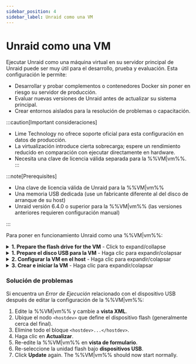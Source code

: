 ```yaml
---
sidebar_position: 4
sidebar_label: Unraid como una VM
---
```



# Unraid como una VM

Ejecutar Unraid como una máquina virtual en su servidor principal de Unraid puede ser muy útil para el desarrollo, prueba y evaluación. Esta configuración le permite:

- Desarrollar y probar complementos o contenedores Docker sin poner en riesgo su servidor de producción.
- Evaluar nuevas versiones de Unraid antes de actualizar su sistema principal.
- Crear entornos aislados para la resolución de problemas o capacitación.

:::caution[Important consideraciones]
- Lime Technology no ofrece soporte oficial para esta configuración en datos de producción.
- La virtualización introduce cierta sobrecarga; espere un rendimiento reducido en comparación con ejecutar directamente en hardware.
- Necesita una clave de licencia válida separada para la %%VM|vm%%.
:::

:::note\[Prerequisites]

- Una clave de licencia válida de Unraid para la %%VM|vm%%
- Una memoria USB dedicada (use un fabricante diferente al del disco de arranque de su host)
- Unraid versión 6.4.0 o superior para la %%VM|vm%% (las versiones anteriores requieren configuración manual)

:::

Para poner en funcionamiento Unraid como una %%VM|vm%%:

<details>
  <summary><strong>1. Prepare the flash drive for the VM</strong> - Click to expand/collapse</summary>

  Getting your flash drive ready is crucial for a seamless and dependable %%VM|vm%% boot process. Here's how to set up your %%VM|vm%% environment with a unique and properly configured boot device.

  1. Use la herramienta [Unraid USB Creator](https://unraid.net/download) en su escritorio para preparar la unidad flash:
     - Seleccione **Permitir arranque EFI**.
     - Establezca un nombre único para el servidor (como `TowerVM` si su host es `Tower`).
     - Escriba la imagen en la unidad flash.

  2. Modificar archivos de configuración:
     - Cambie la etiqueta de la unidad flash de `UNRAID` a un nombre único (ej., `UNRAID-VM`).

     - Edite el archivo `syslinux/syslinux.cfg` en la unidad flash:

       ```
       label Unraid OS
         menu default
         kernel /bzimage
         append unraidlabel=UNRAID-VM initrd=/bzroot
       ```

     - Realizar este cambio en todos los modos de arranque (GUI/Modo seguro) dentro del archivo.

     - Copie el archivo `syslinux.cfg` actualizado a `EFI/boot/syslinux.cfg`

  3. Cree un archivo llamado `startup.nsh` en la raíz de la unidad flash con este contenido:

     ```
     \EFI\boot\bootx64.efi
     ```

  4. Tome nota del fabricante de la unidad flash (necesitará esto para la configuración de %%VM|vm%% más adelante).
</details>

<details>
  <summary><strong>1. Prepare el disco USB para la VM</strong> - Haga clic para expandir/colapsar</summary>

  Configurar la %%VM|vm%% de Unraid requiere algunas configuraciones específicas para asegurar un funcionamiento adecuado.

  Para crear la plantilla de %%VM|vm%%:

  1. En el servidor host de Unraid, vaya a ***Configuración → Administrador de VM*** y asegúrese de que las %%VM|vm%% estén habilitadas.
  2. Navegue a la pestaña **VMs** y haga clic en **Agregar VM**.
  3. Seleccione la plantilla **Slackware**, ya que es la que más se parece a Unraid.
  4. (Opcional) Si está disponible, reemplace el ícono de Slackware con el ícono de Unraid.
  5. Nombre la %%VM|vm%% (ej., `UNRAID-VM`).
  6. (Opcional) Añada una descripción, tal como *"Entorno de prueba de Unraid - vX.XX.X."*
  7. Asignar recursos:
     - CPUs: 2-4 núcleos
     - RAM: 4-8 GB (establecer Inicial y Máximo con el mismo valor)
  8. Establezca **Tipo de Máquina** en **Q35 (última)**.
  9. Configure **BIOS** en **OVMF** y **controlador USB** en **3.0 (QEMU XHCI)**.
  10. Configurar discos virtuales:
      - Agregar %%vDisks|vdisk%% para cache/datos usando formato **RAW** y bus **SATA**.
      - Dimensionar discos de manera diferente para fácil identificación (e.g., %%parity|paridad%% > datos > %%cache|cache%%).
  11. Deje gráficos, sonido y red en sus configuraciones predeterminadas.
  12. En **dispositivos USB**, seleccione la unidad flash por **fabricante**, no por etiqueta.

  :::important
  The %%VM|vm%%'s flash drive must be from a different manufacturer than the host's boot drive. If they match, the %%VM|vm%% drive won't be visible.
  :::
</details>

<details>
  <summary><strong>2. Configurar la VM en el host</strong> - Haga clic para expandir/colapsar</summary>

  Para iniciar la %%VM|vm%% después de la configuración:

  1. Desmarque **Iniciar VM después de la creación** si desea control manual.
  2. Haga clic en **Crear**.
  3. En la pestaña **VMs**, haga clic en el ícono de la %%VM|vm%% de Unraid y seleccione **Iniciar con consola (%%VNC|vnc-session%%)**.
  4. Observe el proceso de arranque en la consola %%VNC|vnc-session%% y anote la dirección IP de la %%VM|vm%% que se muestra antes de iniciar sesión.
</details>

<details>
  <summary><strong>3. Crear e iniciar la VM</strong> - Haga clic para expandir/colapsar</summary>

  Una vez que la %%VM|vm%% esté en funcionamiento, configúrela como un servidor Unraid físico:

  1. Acceda al **WebGUI** de la %%VM|vm%% en `http://[VM-IP]`.
  2. Vaya a ***Configuración → Identificación***:
     - Establezca un nombre de **Servidor único** (e.g., `Unraid-VM`).
     - Agregue una descripción como "Instancia de desarrollo."
  3. (Opcional) Vaya a ***Configuración → Opciones de visualización*** y elija un tema de color diferente para distinguirlo del host.
  4. Vaya a ***Configuración → opciones de %%SMB|samba%% → Configuración de grupo de trabajo*** y establezca **Maestro local** en *No* para evitar conflictos.
  5. Para la transferencia de UPS (si el host tiene UPS):
     - Vaya a ***Configuración → UPS*** en la %%VM|vm%%.
     - Establezca **Cable de UPS** en *Ether*.
     - Establezca **Tipo de UPS** en *net*.
     - Ingrese la IP del host en **Dispositivo**.
     - Configure **Ejecutar** para apagar la %%VM|vm%% antes que el host.
  6. Comience el %%array|array%% con sus dispositivos configurados.
  7. Instale [**Community Applications**](https://unraid.net/community/apps) para pruebas de complementos/Docker.
  8. Actualice la %%VM|vm%% a través de ***Herramientas → Actualizar OS***, al igual que un servidor físico.
</details>

### Solución de problemas

Si encuentra un *Error de Ejecución* relacionado con el dispositivo USB después de editar la configuración de la %%VM|vm%%:

1. Edite la %%VM|vm%% y cambie a **vista XML**.
2. Ubique el nodo `<hostdev>` que define el dispositivo flash (generalmente cerca del final).
3. Elimine todo el bloque `<hostdev>...</hostdev>`.
4. Haga clic en **Actualizar**.
5. Re-edite la %%VM|vm%% en **vista de formulario**.
6. Re-seleccione la unidad flash bajo **dispositivos USB**.
7. Click **Update** again. The %%VM|vm%% should now start normally.
